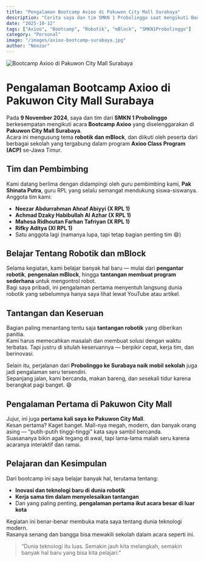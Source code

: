 ```yaml
---
title: "Pengalaman Bootcamp Axioo di Pakuwon City Mall Surabaya"
description: "Cerita saya dan tim SMKN 1 Probolinggo saat mengikuti Bootcamp Axioo tentang robotik dan mBlock di Pakuwon City Mall Surabaya."
date: "2025-10-12"
tags: ["Axioo", "Bootcamp", "Robotik", "mBlock", "SMKN1Probolinggo"]
category: "Personal"
image: "/images/axioo-bootcamp-surabaya.jpg"
author: "Neezar"
---
```



<Image
  src="/blog/axioo-bootcamp-surabaya.jpg"
  alt="Bootcamp Axioo di Pakuwon City Mall Surabaya"
  width={1200}
  height={700}
/>

# Pengalaman Bootcamp Axioo di Pakuwon City Mall Surabaya

Pada **9 November 2024**, saya dan tim dari **SMKN 1 Probolinggo** berkesempatan mengikuti acara **Bootcamp Axioo** yang diselenggarakan di **Pakuwon City Mall Surabaya**.  
Acara ini mengusung tema **robotik dan mBlock**, dan diikuti oleh peserta dari berbagai sekolah yang tergabung dalam program **Axioo Class Program (ACP)** se-Jawa Timur.

## Tim dan Pembimbing

Kami datang berlima dengan didampingi oleh guru pembimbing kami, **Pak Shinata Putra**, guru RPL yang selalu semangat mendukung siswa-siswanya.  
Anggota tim kami:
- **Neezar Abdurrahman Ahnaf Abiyyi (X RPL 1)**  
- **Achmad Dzaky Habibullah Al Azhar (X RPL 1)**  
- **Mahesa Ridhoutan Farhan Tafriyan (X RPL 1)**  
- **Rifky Aditya (XI RPL 1)**  
- Satu anggota lagi (namanya lupa, tapi tetap bagian penting tim 😄)

## Belajar Tentang Robotik dan mBlock

Selama kegiatan, kami belajar banyak hal baru — mulai dari **pengantar robotik**, **pengenalan mBlock**, hingga **tantangan membuat program sederhana** untuk mengontrol robot.  
Bagi saya pribadi, ini pengalaman pertama menyentuh langsung dunia robotik yang sebelumnya hanya saya lihat lewat YouTube atau artikel.

## Tantangan dan Keseruan

Bagian paling menantang tentu saja **tantangan robotik** yang diberikan panitia.  
Kami harus memecahkan masalah dan membuat solusi dengan waktu terbatas. Tapi justru di situlah keseruannya — berpikir cepat, kerja tim, dan berinovasi.  

Selain itu, perjalanan dari **Probolinggo ke Surabaya naik mobil sekolah** juga jadi pengalaman seru tersendiri.  
Sepanjang jalan, kami bercanda, makan bareng, dan sesekali tidur karena berangkat pagi banget. 😄

## Pengalaman Pertama di Pakuwon City Mall

Jujur, ini juga **pertama kali saya ke Pakuwon City Mall**.  
Kesan pertama? Kaget banget. Mall-nya megah, modern, dan banyak orang asing — “putih-putih tinggi-tinggi” kata saya sambil bercanda.  
Suasananya bikin agak tegang di awal, tapi lama-lama malah seru karena acaranya interaktif dan ramai.

## Pelajaran dan Kesimpulan

Dari bootcamp ini saya belajar banyak hal, terutama tentang:
- **Inovasi dan teknologi baru di dunia robotik**
- **Kerja sama tim dalam menyelesaikan tantangan**
- Dan yang paling penting, **pengalaman pertama ikut acara besar di luar kota**

Kegiatan ini benar-benar membuka mata saya tentang dunia teknologi modern.  
Rasanya senang dan bangga bisa mewakili sekolah dalam acara seperti ini.  

> “Dunia teknologi itu luas. Semakin jauh kita melangkah, semakin banyak hal baru yang bisa kita pelajari.”

